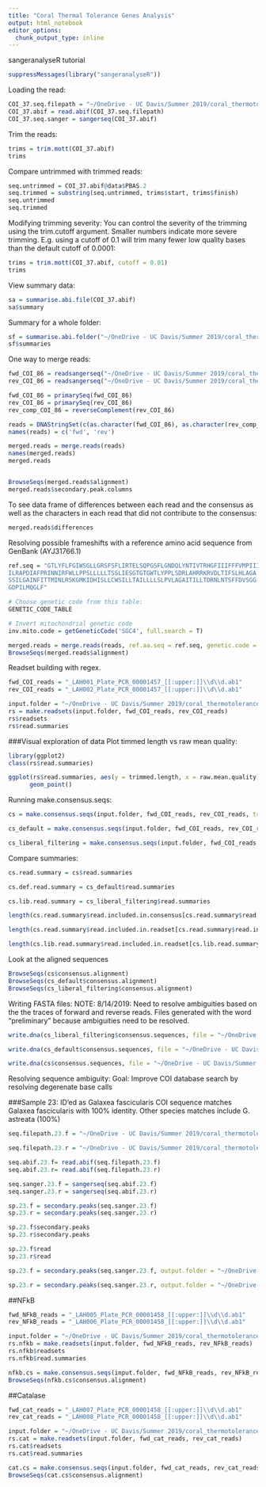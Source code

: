 ```yaml
---
title: "Coral Thermal Tolerance Genes Analysis"
output: html_notebook
editor_options: 
  chunk_output_type: inline
---
```

sangeranalyseR tutorial

```r
suppressMessages(library("sangeranalyseR"))

```
Loading the read:
```r
COI_37.seq.filepath = "~/OneDrive - UC Davis/Summer 2019/coral_thermotolerance/Data/1637633/COI_37_LAH002_Plate_PCR_00001457_H04.ab1"
COI_37.abif = read.abif(COI_37.seq.filepath)
COI_37.seq.sanger = sangerseq(COI_37.abif)
```
Trim the reads:
```r
trims = trim.mott(COI_37.abif)
trims
```
Compare untrimmed with trimmed reads:
```r
seq.untrimmed = COI_37.abif@data$PBAS.2
seq.trimmed = substring(seq.untrimmed, trims$start, trims$finish) 
seq.untrimmed
seq.trimmed
```
Modifying trimming severity:
You can control the severity of the trimming using the trim.cutoff argument. Smaller numbers indicate more severe trimming. E.g. using a cutoff of 0.1 will trim many fewer low quality bases than the default cutoff of 0.0001:
```r
trims = trim.mott(COI_37.abif, cutoff = 0.01)
trims
```
View summary data:
```r
sa = summarise.abi.file(COI_37.abif)
sa$summary

```
Summary for a whole folder:
```r
sf = summarise.abi.folder("~/OneDrive - UC Davis/Summer 2019/coral_thermotolerance/Data/1637633/")
sf$summaries
```
One way to merge reads:
```r
fwd_COI_86 = readsangerseq("~/OneDrive - UC Davis/Summer 2019/coral_thermotolerance/Data/1637633/COI_86_LAH001_Plate_PCR_00001457_F10.ab1")
rev_COI_86 = readsangerseq("~/OneDrive - UC Davis/Summer 2019/coral_thermotolerance/Data/1637633/COI_86_LAH002_Plate_PCR_00001457_F10.ab1")

fwd_COI_86 = primarySeq(fwd_COI_86)
rev_COI_86 = primarySeq(rev_COI_86)
rev_comp_COI_86 = reverseComplement(rev_COI_86)

reads = DNAStringSet(c(as.character(fwd_COI_86), as.character(rev_comp_COI_86)))
names(reads) = c('fwd', 'rev')

merged.reads = merge.reads(reads)
names(merged.reads)
merged.reads


BrowseSeqs(merged.reads$alignment)
merged.reads$secondary.peak.columns

```
To see data frame of differences between each read and the consensus as well as the characters in each read that did not contribute to the consensus:
```r
merged.reads$differences
```

Resolving possible frameshifts with a reference amino acid sequence from GenBank (AYJ31766.1)

```r
ref.seq = "GTLYFLFGIWSGLLGRSFSFLIRTELSQPGSFLGNDQLYNTIVTRHGFIIIFFFVMPIIIGGFGNWLIPL
ILRAPDIAFPRINNIRFWLLPPSLLLLLTSSLIESGTGTGWTLYPPLSDRLAHRRKRVDLTIFSLHLAGA
SSILGAINFITTMINLRSKGMKIDHISLLCWSILLTAILLLLSLPVLAGAITILLTDRNLNTSFFDVSGG
GDPILMQGLF"

# Choose genetic code from this table:
GENETIC_CODE_TABLE

# Invert mitochondrial genetic code
inv.mito.code = getGeneticCode('SGC4', full.search = T)

merged.reads = merge.reads(reads, ref.aa.seq = ref.seq, genetic.code = inv.mito.code)
BrowseSeqs(merged.reads$alignment)

```
Readset building with regex.
```r
fwd_COI_reads = "_LAH001_Plate_PCR_00001457_[[:upper:]]\\d\\d.ab1"
rev_COI_reads = "_LAH002_Plate_PCR_00001457_[[:upper:]]\\d\\d.ab1"

input.folder = "~/OneDrive - UC Davis/Summer 2019/coral_thermotolerance/Data/abif//"
rs = make.readsets(input.folder, fwd_COI_reads, rev_COI_reads)
rs$readsets
rs$read.summaries
```
###Visual exploration of data
Plot timmed length vs raw mean quality:
```r
library(ggplot2)
class(rs$read.summaries)

ggplot(rs$read.summaries, aes(y = trimmed.length, x = raw.mean.quality)) +
      geom_point()
```


Running make.consensus.seqs:
```r

cs = make.consensus.seqs(input.folder, fwd_COI_reads, rev_COI_reads, trim = TRUE, trim.cutoff = 0.001)

cs_default = make.consensus.seqs(input.folder, fwd_COI_reads, rev_COI_reads)

cs_liberal_filtering = make.consensus.seqs(input.folder, fwd_COI_reads, rev_COI_reads, trim = TRUE, trim.cutoff = 0.01) 

```
Compare summaries:
```r
cs.read.summary = cs$read.summaries

cs.def.read.summary = cs_default$read.summaries

cs.lib.read.summary = cs_liberal_filtering$read.summaries

length(cs.read.summary$read.included.in.consensus[cs.read.summary$read.included.in.consensus==TRUE])

length(cs.read.summary$read.included.in.readset[cs.read.summary$read.included.in.readset==TRUE])

length(cs.lib.read.summary$read.included.in.readset[cs.lib.read.summary$read.included.in.readset==TRUE])

```
Look at the aligned sequences

```r
BrowseSeqs(cs$consensus.alignment)
BrowseSeqs(cs_default$consensus.alignment)
BrowseSeqs(cs_liberal_filtering$consensus.alignment)
```
Writing FASTA files:
NOTE: 8/14/2019: Need to resolve ambiguities based on the the traces of forward and reverse reads. Files generated with the word "preliminary" because ambiguities need to be resolved.
```r
write.dna(cs_liberal_filtering$consensus.sequences, file = "~/OneDrive - UC Davis/Summer 2019/coral_thermotolerance/Data/COI_liberal_consensus_sequences.fasta", format = 'fasta', nbcol = -1, colsep = "", colw = 10000000)

write.dna(cs_default$consensus.sequences, file = "~/OneDrive - UC Davis/Summer 2019/coral_thermotolerance/Data/COI_default_consensus_sequences.fasta", format = 'fasta', nbcol = -1, colsep = "", colw = 10000000)

write.dna(cs$consensus.sequences, file = "~/OneDrive - UC Davis/Summer 2019/coral_thermotolerance/Data/COI_consensus_sequences.fasta", format = 'fasta', nbcol = -1, colsep = "", colw = 10000000)
```

Resolving sequence ambiguity:
Goal: Improve COI database search by resolving degerenate base calls

###Sample 23: ID'ed as Galaxea fascicularis
COI sequence matches Galaxea fascicularis with 100% identity.
Other species matches include G. astreata (100%)
```r
seq.filepath.23.f = "~/OneDrive - UC Davis/Summer 2019/coral_thermotolerance/Data/1637633/COI_23_LAH001_Plate_PCR_00001457_D03.ab1"

seq.filepath.23.r = "~/OneDrive - UC Davis/Summer 2019/coral_thermotolerance/Data/1637633/COI_23_LAH002_Plate_PCR_00001457_D03.ab1"

seq.abif.23.f= read.abif(seq.filepath.23.f)
seq.abif.23.r= read.abif(seq.filepath.23.r)

seq.sanger.23.f = sangerseq(seq.abif.23.f)
seq.sanger.23.r = sangerseq(seq.abif.23.r)

sp.23.f = secondary.peaks(seq.sanger.23.f)
sp.23.r = secondary.peaks(seq.sanger.23.r)

sp.23.f$secondary.peaks
sp.23.r$secondary.peaks

sp.23.f$read
sp.23.r$read

sp.23.f = secondary.peaks(seq.sanger.23.f, output.folder = "~/OneDrive - UC Davis/Summer 2019/coral_thermotolerance/Data/chromatograms/", file.prefix = "COI_23_LAH001_Plate_PCR_00001457_D03")

sp.23.r = secondary.peaks(seq.sanger.23.r, output.folder = "~/OneDrive - UC Davis/Summer 2019/coral_thermotolerance/Data/chromatograms/", file.prefix = "COI_23_LAH002_Plate_PCR_00001457_D03")

```


##NFkB
```r
fwd_NFkB_reads = "_LAH005_Plate_PCR_00001458_[[:upper:]]\\d\\d.ab1"
rev_NFkB_reads = "_LAH006_Plate_PCR_00001458_[[:upper:]]\\d\\d.ab1"

input.folder = "~/OneDrive - UC Davis/Summer 2019/coral_thermotolerance/Data/1637633/"
rs.nfkb = make.readsets(input.folder, fwd_NFkB_reads, rev_NFkB_reads)
rs.nfkb$readsets
rs.nfkb$read.summaries

nfkb.cs = make.consensus.seqs(input.folder, fwd_NFkB_reads, rev_NFkB_reads, trim = TRUE, trim.cutoff = 0.001)
BrowseSeqs(nfkb.cs$consensus.alignment)
```
##Catalase
```r
fwd_cat_reads = "_LAH007_Plate_PCR_00001458_[[:upper:]]\\d\\d.ab1"
rev_cat_reads = "_LAH008_Plate_PCR_00001458_[[:upper:]]\\d\\d.ab1"

input.folder = "~/OneDrive - UC Davis/Summer 2019/coral_thermotolerance/Data/1637633/"
rs.cat = make.readsets(input.folder, fwd_cat_reads, rev_cat_reads)
rs.cat$readsets
rs.cat$read.summaries

cat.cs = make.consensus.seqs(input.folder, fwd_cat_reads, rev_cat_reads, trim = TRUE, trim.cutoff = 0.001)
BrowseSeqs(cat.cs$consensus.alignment)
```


```r

```







